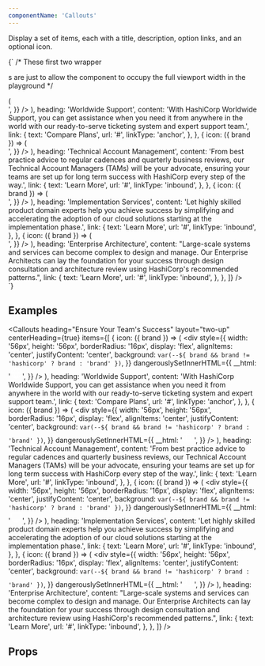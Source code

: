 ```yaml
---
componentName: 'Callouts'
---
```


Display a set of items, each with a title, description, option links, and an optional icon.

<LiveComponent>{`
/* These first two wrapper <div>s are just to allow the
component to occupy the full viewport width in the playground */
<div style={{ border: '1px solid var(--gray-6)', overflow: 'auto' }}>
  <div style={{ width: '100vw', maxWidth: '1312px', margin: 'auto' }}>
    <Callouts
      heading="Ensure Your Team's Success"
      layout="two-up"
      centerHeading={true}
      theme="light"
      brand="terraform"
      items={[
        {
          icon: ({ brand }) => (
            <div
              style={{
                width: '56px',
                height: '56px',
                borderRadius: '16px',
                display: 'flex',
                alignItems: 'center',
                justifyContent: 'center',
                background: \`var(--\${
                  brand && brand != 'hashicorp' ? brand : 'brand'
                })\`,
              }}
              dangerouslySetInnerHTML={{
                __html:
                  '<svg width="24" height="24" viewBox="0 0 24 24" fill="none" xmlns="http://www.w3.org/2000/svg"> <path fill-rule="evenodd" clip-rule="evenodd" d="M12 22C17.5228 22 22 17.5228 22 12C22 6.47715 17.5228 2 12 2C6.47715 2 2 6.47715 2 12C2 17.5228 6.47715 22 12 22Z" stroke="white" stroke-width="1.5" stroke-linecap="round" stroke-linejoin="round"/> <path d="M2 12H22" stroke="white" stroke-width="1.5" stroke-linecap="round" stroke-linejoin="round"/> <path fill-rule="evenodd" clip-rule="evenodd" d="M12 2C14.5013 4.73835 15.9228 8.29203 16 12C15.9228 15.708 14.5013 19.2616 12 22C9.49872 19.2616 8.07725 15.708 8 12C8.07725 8.29203 9.49872 4.73835 12 2V2Z" stroke="white" stroke-width="1.5" stroke-linecap="round" stroke-linejoin="round"/></svg>',
              }}
            />
          ),
          heading: 'Worldwide Support',
          content:
            'With HashiCorp Worldwide Support, you can get assistance when you need it from anywhere in the world with our ready-to-serve ticketing system and expert support team.',
          link: {
            text: 'Compare Plans',
            url: '#',
            linkType: 'anchor',
          },
        },
        {
          icon: ({ brand }) => (
            <div
              style={{
                width: '56px',
                height: '56px',
                borderRadius: '16px',
                display: 'flex',
                alignItems: 'center',
                justifyContent: 'center',
                background: \`var(--\${
                  brand && brand != 'hashicorp' ? brand : 'brand'
                })\`,
              }}
              dangerouslySetInnerHTML={{
                __html:
                  '<svg width="24" height="24" viewBox="0 0 24 24" fill="none" xmlns="http://www.w3.org/2000/svg"><path fill-rule="evenodd" clip-rule="evenodd" d="M2 9C2 7.89543 2.89543 7 4 7H20C21.1046 7 22 7.89543 22 9V19C22 20.1046 21.1046 21 20 21H4C2.89543 21 2 20.1046 2 19V9Z" stroke="white" stroke-width="1.5" stroke-linecap="round" stroke-linejoin="round"/><path d="M16 21V5C16 3.89543 15.1046 3 14 3H10C8.89543 3 8 3.89543 8 5V21" stroke="white" stroke-width="1.5" stroke-linecap="round" stroke-linejoin="round"/></svg>',
              }}
            />
          ),
          heading: 'Technical Account Management',
          content:
            'From best practice advice to regular cadences and quarterly business reviews, our Technical Account Managers (TAMs) will be your advocate, ensuring your teams are set up for long term success with HashiCorp every step of the way.',
          link: {
            text: 'Learn More',
            url: '#',
            linkType: 'inbound',
          },
        },
        {
          icon: ({ brand }) => (
            <div
              style={{
                width: '56px',
                height: '56px',
                borderRadius: '16px',
                display: 'flex',
                alignItems: 'center',
                justifyContent: 'center',
                background: \`var(--\${
                  brand && brand != 'hashicorp' ? brand : 'brand'
                })\`,
              }}
              dangerouslySetInnerHTML={{
                __html:
                  '<svg width="24" height="24" viewBox="0 0 24 24" fill="none" xmlns="http://www.w3.org/2000/svg"><path fill-rule="evenodd" clip-rule="evenodd" d="M2 5C2 3.89543 2.89543 3 4 3H20C21.1046 3 22 3.89543 22 5V15C22 16.1046 21.1046 17 20 17H4C2.89543 17 2 16.1046 2 15V5Z" stroke="white" stroke-width="1.5" stroke-linecap="round" stroke-linejoin="round"/><path d="M8 21H16" stroke="white" stroke-width="1.5" stroke-linecap="round" stroke-linejoin="round"/><path d="M12 17V21" stroke="white" stroke-width="1.5" stroke-linecap="round" stroke-linejoin="round"/></svg>',
              }}
            />
          ),
          heading: 'Implementation Services',
          content:
            'Let highly skilled product domain experts help you achieve success by simplifying and accelerating the adoption of our cloud solutions starting at the implementation phase.',
          link: {
            text: 'Learn More',
            url: '#',
            linkType: 'inbound',
          },
        },
        {
          icon: ({ brand }) => (
            <div
              style={{
                width: '56px',
                height: '56px',
                borderRadius: '16px',
                display: 'flex',
                alignItems: 'center',
                justifyContent: 'center',
                background: \`var(--\${
                  brand && brand != 'hashicorp' ? brand : 'brand'
                })\`,
              }}
              dangerouslySetInnerHTML={{
                __html:
                  '<svg width="24" height="24" viewBox="0 0 24 24" fill="none" xmlns="http://www.w3.org/2000/svg"><path fill-rule="evenodd" clip-rule="evenodd" d="M1 6V22L8 18L16 22L23 18V2L16 6L8 2L1 6Z" stroke="white" stroke-width="1.5" stroke-linecap="round" stroke-linejoin="round"/><path d="M8 2V18" stroke="white" stroke-width="1.5" stroke-linecap="round" stroke-linejoin="round"/><path d="M16 6V22" stroke="white" stroke-width="1.5" stroke-linecap="round" stroke-linejoin="round"/></svg>',
              }}
            />
          ),
          heading: 'Enterprise Architecture',
          content:
            "Large-scale systems and services can become complex to design and manage. Our Enterprise Architects can lay the foundation for your success through design consultation and architecture review using HashiCorp's recommended patterns.",
          link: {
            text: 'Learn More',
            url: '#',
            linkType: 'inbound',
          },
        },
      ]}
    />
  </div>
</div>
`}</LiveComponent>

## Examples

<Callouts
  heading="Ensure Your Team's Success"
  layout="two-up"
  centerHeading={true}
  items={[
    {
      icon: ({ brand }) => (
        <div
          style={{
            width: '56px',
            height: '56px',
            borderRadius: '16px',
            display: 'flex',
            alignItems: 'center',
            justifyContent: 'center',
            background: `var(--${
              brand && brand != 'hashicorp' ? brand : 'brand'
            })`,
          }}
          dangerouslySetInnerHTML={{
            __html:
              '<svg width="24" height="24" viewBox="0 0 24 24" fill="none" xmlns="http://www.w3.org/2000/svg"> <path fill-rule="evenodd" clip-rule="evenodd" d="M12 22C17.5228 22 22 17.5228 22 12C22 6.47715 17.5228 2 12 2C6.47715 2 2 6.47715 2 12C2 17.5228 6.47715 22 12 22Z" stroke="white" stroke-width="1.5" stroke-linecap="round" stroke-linejoin="round"/> <path d="M2 12H22" stroke="white" stroke-width="1.5" stroke-linecap="round" stroke-linejoin="round"/> <path fill-rule="evenodd" clip-rule="evenodd" d="M12 2C14.5013 4.73835 15.9228 8.29203 16 12C15.9228 15.708 14.5013 19.2616 12 22C9.49872 19.2616 8.07725 15.708 8 12C8.07725 8.29203 9.49872 4.73835 12 2V2Z" stroke="white" stroke-width="1.5" stroke-linecap="round" stroke-linejoin="round"/></svg>',
          }}
        />
      ),
      heading: 'Worldwide Support',
      content:
        'With HashiCorp Worldwide Support, you can get assistance when you need it from anywhere in the world with our ready-to-serve ticketing system and expert support team.',
      link: {
        text: 'Compare Plans',
        url: '#',
        linkType: 'anchor',
      },
    },
    {
      icon: ({ brand }) => (
        <div
          style={{
            width: '56px',
            height: '56px',
            borderRadius: '16px',
            display: 'flex',
            alignItems: 'center',
            justifyContent: 'center',
            background: `var(--${
              brand && brand != 'hashicorp' ? brand : 'brand'
            })`,
          }}
          dangerouslySetInnerHTML={{
            __html:
              '<svg width="24" height="24" viewBox="0 0 24 24" fill="none" xmlns="http://www.w3.org/2000/svg"><path fill-rule="evenodd" clip-rule="evenodd" d="M2 9C2 7.89543 2.89543 7 4 7H20C21.1046 7 22 7.89543 22 9V19C22 20.1046 21.1046 21 20 21H4C2.89543 21 2 20.1046 2 19V9Z" stroke="white" stroke-width="1.5" stroke-linecap="round" stroke-linejoin="round"/><path d="M16 21V5C16 3.89543 15.1046 3 14 3H10C8.89543 3 8 3.89543 8 5V21" stroke="white" stroke-width="1.5" stroke-linecap="round" stroke-linejoin="round"/></svg>',
          }}
        />
      ),
      heading: 'Technical Account Management',
      content:
        'From best practice advice to regular cadences and quarterly business reviews, our Technical Account Managers (TAMs) will be your advocate, ensuring your teams are set up for long term success with HashiCorp every step of the way.',
      link: {
        text: 'Learn More',
        url: '#',
        linkType: 'inbound',
      },
    },
    {
      icon: ({ brand }) => (
        <div
          style={{
            width: '56px',
            height: '56px',
            borderRadius: '16px',
            display: 'flex',
            alignItems: 'center',
            justifyContent: 'center',
            background: `var(--${
              brand && brand != 'hashicorp' ? brand : 'brand'
            })`,
          }}
          dangerouslySetInnerHTML={{
            __html:
              '<svg width="24" height="24" viewBox="0 0 24 24" fill="none" xmlns="http://www.w3.org/2000/svg"><path fill-rule="evenodd" clip-rule="evenodd" d="M2 5C2 3.89543 2.89543 3 4 3H20C21.1046 3 22 3.89543 22 5V15C22 16.1046 21.1046 17 20 17H4C2.89543 17 2 16.1046 2 15V5Z" stroke="white" stroke-width="1.5" stroke-linecap="round" stroke-linejoin="round"/><path d="M8 21H16" stroke="white" stroke-width="1.5" stroke-linecap="round" stroke-linejoin="round"/><path d="M12 17V21" stroke="white" stroke-width="1.5" stroke-linecap="round" stroke-linejoin="round"/></svg>',
          }}
        />
      ),
      heading: 'Implementation Services',
      content:
        'Let highly skilled product domain experts help you achieve success by simplifying and accelerating the adoption of our cloud solutions starting at the implementation phase.',
      link: {
        text: 'Learn More',
        url: '#',
        linkType: 'inbound',
      },
    },
    {
      icon: ({ brand }) => (
        <div
          style={{
            width: '56px',
            height: '56px',
            borderRadius: '16px',
            display: 'flex',
            alignItems: 'center',
            justifyContent: 'center',
            background: `var(--${
              brand && brand != 'hashicorp' ? brand : 'brand'
            })`,
          }}
          dangerouslySetInnerHTML={{
            __html:
              '<svg width="24" height="24" viewBox="0 0 24 24" fill="none" xmlns="http://www.w3.org/2000/svg"><path fill-rule="evenodd" clip-rule="evenodd" d="M1 6V22L8 18L16 22L23 18V2L16 6L8 2L1 6Z" stroke="white" stroke-width="1.5" stroke-linecap="round" stroke-linejoin="round"/><path d="M8 2V18" stroke="white" stroke-width="1.5" stroke-linecap="round" stroke-linejoin="round"/><path d="M16 6V22" stroke="white" stroke-width="1.5" stroke-linecap="round" stroke-linejoin="round"/></svg>',
          }}
        />
      ),
      heading: 'Enterprise Architecture',
      content:
        "Large-scale systems and services can become complex to design and manage. Our Enterprise Architects can lay the foundation for your success through design consultation and architecture review using HashiCorp's recommended patterns.",
      link: {
        text: 'Learn More',
        url: '#',
        linkType: 'inbound',
      },
    },
  ]}
/>

## Props

<PropsTable props={componentProps} />
